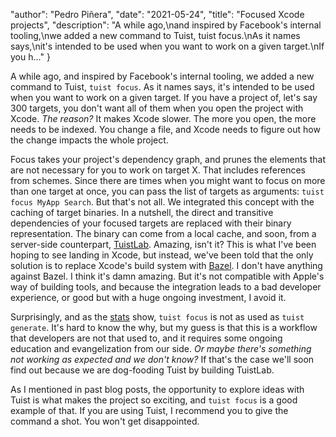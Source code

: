 
  "author": "Pedro Piñera",
  "date": "2021-05-24",
  "title": "Focused Xcode projects",
  "description": "A while ago,\nand inspired by Facebook's internal tooling,\nwe added a new command to Tuist, tuist focus.\nAs it names says,\nit's intended to be used when you want to work on a given target.\nIf you h..."
}




A while ago,
and inspired by Facebook's internal tooling,
we added a new command to Tuist, `tuist focus`.
As it names says,
it's intended to be used when you want to work on a given target.
If you have a project of,
let's say 300 targets,
you don't want all of them when you open the project with Xcode.
_The reason?_
It makes Xcode slower.
The more you open, the more needs to be indexed.
You change a file,
and Xcode needs to figure out how the change impacts the whole project.

Focus takes your project's dependency graph,
and prunes the elements that are not necessary for you to work on target X.
That includes references from schemes.
Since there are times when you might want to focus on more than one target at once,
you can pass the list of targets as arguments: `tuist focus MyApp Search`.
But that's not all.
We integrated this concept with the caching of target binaries.
In a nutshell,
the direct and transitive dependencies of your focused targets are replaced with their binary representation.
The binary can come from a local cache,
and soon,
from a server-side counterpart, [TuistLab](https://github.com/tuist/lab).
Amazing,
isn't it?
This is what I've been hoping to see landing in Xcode,
but instead,
we've been told that the only solution is to replace Xcode's build system with [Bazel](https://bazel.build/).
I don't have anything against Bazel.
I think it's damn amazing.
But it's not compatible with Apple's way of building tools,
and because the integration leads to a bad developer experience,
or good but with a huge ongoing investment,
I avoid it.

Surprisingly,
and as the [stats](https://stats.tuist.io) show,
`tuist focus` is not as used as `tuist generate`.
It's hard to know the why,
but my guess is that this is a workflow that developers are not that used to,
and it requires some ongoing education and evangelization from our side.
_Or maybe there's something not working as expected and we don't know?_
If that's the case we'll soon find out because we are dog-fooding Tuist by building TuistLab.

As I mentioned in past blog posts,
the opportunity to explore ideas with Tuist is what makes the project so exciting,
and `tuist focus` is a good example of that.
If you are using Tuist,
I recommend you to give the command a shot.
You won't get disappointed.

    